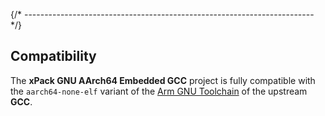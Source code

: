 
{/* ------------------------------------------------------------------------ */}

## Compatibility

The **xPack GNU AArch64 Embedded GCC** project is fully compatible with the
`aarch64-none-elf` variant of the
[Arm GNU Toolchain](https://developer.arm.com/Tools%20and%20Software/GNU%20Toolchain)
of the upstream **GCC**.
